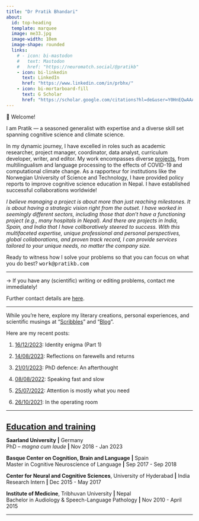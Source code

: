 ```yaml
---
title: "Dr Pratik Bhandari"
about:
  id: top-heading
  template: marquee
  image: me33.jpg
  image-width: 10em
  image-shape: rounded
  links:
    # - icon: bi-mastodon
    #   text: Mastodon
    #   href: "https://neuromatch.social/@pratikb"
    - icon: bi-linkedin
      text: LinkedIn
      href: "https://www.linkedin.com/in/prbhx/"
    - icon: bi-mortarboard-fill
      text: G Scholar
      href: "https://scholar.google.com/citations?hl=de&user=Y0HnEQwAAAAJ&view_op=list_works&sortby=pubdate"
---
```


:::{#intro}

🙏 Welcome! <!-- <i class="bi bi-arrow-right-circle-fill"></i> -->

I am Pratik --- a seasoned generalist with expertise and a diverse skill set spanning cognitive science and climate science.

:::

<!--Throughout my career, I have worn different hats: academic researcher, *project manager* and coordinator, *data analyst*, *curriculum developer*, and *writer and editor*. 
I have worked across a wide range of [projects](./contents/projects/index.html), like neurodiversity and neural processes in language processing to the effects of covid-19 and computational climate change.
With high regards in institutes like, Norwegian University of Science and Technology, I have been invited as a rapportoer to provide policy report and recommendations to improve cogniitve science education in Nepal.
My collaboration spans across **all habitable continents**!-->

In my dynamic journey, I have excelled in roles such as academic researcher, project manager, coordinator, data analyst, curriculum developer, writer, and editor.
My work encompasses diverse [projects](./contents/projects/index.html), from multilingualism and language processing to the effects of COVID-19 and computational climate change.
As a rapporteur for institutions like the Norwegian University of Science and Technology,
I have provided policy reports to improve cognitive science education in Nepal.
I have established successful collaborations worldwide!

*I believe managing a project is about more than just reaching milestones.
It is about having a strategic vision right from the outset.
I have worked in seemingly different sectors, including those that don’t have a functioning project (e.g., many hospitals in Nepal).
And there are projects in India, Spain, and India that I have collboratively steered to success.
With this multifaceted expertise, unique professional and personal perspectives, global collaborations, and proven track record,
I can provide services tailored to your unique needs, no matter the company size.*

Ready to witness how I solve your problems so that you can focus on what you do best?
<a href="mailto:work@pratikb.com" style="text-decoration: none; font-family: monospace;">work@pratikb.com</a>

***

→ If you have any (scientific) writing or editing problems, contact me immediately!
<a href="mailto:work@pratikb.com"><span class="bi bi-envelope-at-fill"></span></a>

Further contact details are [here](./contents/contact.html).

***

While you're here, explore my literary creations, personal experiences, and scientific musings at "[Scribbles](./contents/literature/index.html)" and "[Blog](./contents/blog/index.html)".

Here are my recent posts:

<!-- 1. [13/03/2023](./contents/blog/posts/2023-03-13_nepal-iq-myth/index.html): The danger and false promise of IQ -->
    
1. [16/12/2023](./contents/blog/posts/2023-12-16_movie-primer/index.html): 	Identity enigma (Part 1)
        
1. [14/08/2023](./contents/blog/posts/2023-08-14_live-n-leave/index.html): Reflections on farewells and returns
    
2. [21/01/2023](./contents/blog/posts/2023-01-21_phd-afterthought/index.html): PhD defence: An afterthought
    
3. [08/08/2022](./contents/blog/posts/2022-08-08_speech-rate/index.html): Speaking fast and slow
    
4. [25/07/2022](./contents/blog/posts/2022-07-25_attention-prediction/index.html): Attention is mostly what you need
    
5. [26/10/2021](./contents/literature/posts/2021-10-26-operation-room/index.html): In the operating room

---

<!--Below, you'll see my <a href="#education-section">academic qualifications</a>.
A full list of academic publications, presentations, and talks is available [here](http://sites.google.com/view/pratik-bhandari/publications).
And [here](./contents/projects/index.html), you can find the academic research projects I have undertaken.-->

<u><h1 id="education-section" style="text-align: left; font-size: 22px;">Education and training</h1></u>

**Saarland University** **|** Germany\
PhD -- *magna cum laude* **|** Nov 2018 - Jan 2023\

**Basque Center on Cognition, Brain and Language** **|** Spain\
Master in Cognitive Neuroscience of Language **|** Sep 2017 - Sep 2018\

**Center for Neural and Cognitive Sciences**, University of Hyderabad **|** India\
Research Intern **|** Dec 2015 - May 2017\

**Institute of Medicine**, Tribhuvan University **|** Nepal\
Bachelor in Audiology & Speech-Language Pathology **|** Nov 2010 - April 2015

---
<!-- 
<u><h1 style="text-align: left; font-size: 22px;">Selected publications</h1></u>

**Bhandari, P** (2022). Interaction of top-down and bottom-up processes in spoken language comprehension. [Doctoral dissertation, Saarland University]. *Saarländische Universitäts-und Landesbibliothek*. doi:10.22028/D291-38594. [[html](https://pratik-bhandari.github.io/contents/html-phd/index.html/)]

**Bhandari, P.**, Demberg, V., & Kray, J. (2022). Predictability effects in degraded speech comprehension are reduced as a function of attention. *Language and Cognition, 14*(4), 534-551. [[html](https://doi.org/10.1017/langcog.2022.16)][[pdf](https://mfr.osf.io/render?url=https%3A%2F%2Fosf.io%2Fdownload%2Ftdvhs%2F%3Fdirect%3D%26mode%3Drender)]

**Bhandari, P.**, Prasad, S., & Mishra, R.K. (2020). High proficient bilinguals bring in higher executive control when encountering diverse interlocutors. *Journal of Cultural Cognitive Science. 4*(2), 201-215. [[html](https://doi.org/10.1007/s41809-020-00060-7)] [[pdf](https://mfr.osf.io/render?url=https%3A%2F%2Fosf.io%2Fdownload%2Ffm8da%2F%3Fdirect%3D%26mode%3Drender)]

**Bhandari, P.**, & Khanal, P. (2016). Pride in autistic diversity: against treatment or for inclusion? *The Lancet, 388*(10059), 24477. [[html](https://doi.org/10.1016/S0140-6736(16)32176-6)]
-->

<!-- <p style="font-size: 20px;">Please find all publications and presentations <a href="https://sites.google.com/view/pratik-bhandari/publications">here</a></p> -->

<a rel="me" href="https://neuromatch.social/@pratikb"></a>
